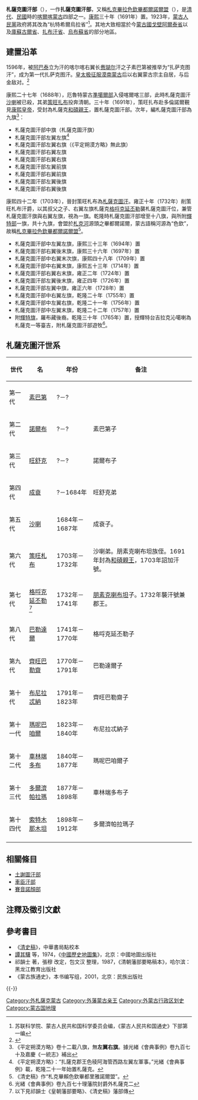 '''札薩克圖汗部'''（{{mong |m =ᠵᠠᠰᠠᠭᠲᠤ ᠬᠠᠨ<br>ᠠᠶᠢᠮᠠᠭ|k=Засагт хан аймаг}}），一作'''扎薩克圖汗部'''，又稱[[札克畢拉色欽畢都爾諾爾盟|札克畢拉色欽畢都爾諾爾盟]]（{{mong|m =ᠵᠠᠭ ᠭᠣᠣᠯ ᠤ᠋ᠨ<br>ᠡᠬᠢ ᠪᠢᠳᠦᠷᠢᠶ᠎ᠡ<br>ᠨᠠᠭᠤᠷ ᠤ᠋ᠨ<br>ᠴᠢᠭᠤᠯᠭᠠᠨ|k =Заг голын эх Бидэръяа нуурын чуулган}}），是[[清代|清代]]、[[中華民國|民國]]時的[[喀爾喀蒙古|喀爾喀蒙古]]四部之一。[[康熙|康熙]]三十年（1691年）置。1923年，[[蒙古人民黨|蒙古人民黨]]政府將其改為“杭特希爾烏拉省”<ref>苏联科学院、蒙古人民共和国科学委员会编，《蒙古人民共和国通史》下部第一编</ref>。其地大致相當於今[[蒙古國|蒙古國]][[戈壁阿爾泰省|戈壁阿爾泰省]]以及[[庫蘇古爾省|庫蘇古爾省]]、[[扎布汗省|扎布汗省]]、[[烏布蘇省|烏布蘇省]]的部分地區。

==建置沿革==
1596年，被[[阿巴泰|阿巴泰]]立为汗的喀尔喀右翼长[[赉瑚尔|赉瑚尔]]汗之子素巴第被推举为“扎萨克图汗”，成为第一代扎萨克图汗。[[后金#与漠南蒙古的对抗|皇太极征服漠南蒙古]]后以右翼蒙古宗主自居，与后金敌对。<ref>{{cite journal |author1=乌云毕力格 |title=清太宗与喀尔喀右翼扎萨克图汗素班第的文书往来——兼谈喀尔喀—卫拉特联盟的形成 |journal=西域研究 |date=2008 |issue=2 |pages=1-8}}</ref>

康熙二十七年（1688年），厄魯特蒙古[[準噶爾部|準噶爾部]]入侵喀爾喀三部，此時札薩克圖汗[[沙喇|沙喇]]被已殺，其弟[[策旺扎布|策旺扎布]]投奔清朝。三十年（1691年），策旺扎布赴多倫諾爾覲見[[康熙皇帝|康熙皇帝]]，受封為札薩克[[和碩親王|和碩親王]]，置札薩克圖汗部。次年，編札薩克圖汗部為九旗<ref>《平定朔漠方略》卷十二載八旗，無'''左翼右旗'''。據光緒《會典事例》卷九百七十及嘉慶《一統志》補出</ref>：
*札薩克圖汗部中旗（札薩克圖汗旗）
*札薩克圖汗部左翼左旗<ref>《平定朔漠方略》：“扎薩克郡王色稜阿海管西路左翼左軍事。”光緒《會典事例》載，乾隆二十一年始置札薩克。</ref>
*札薩克圖汗部左翼右旗（《平定朔漠方略》無此旗）
*札薩克圖汗部右翼左旗
*札薩克圖汗部右翼右旗
*札薩克圖汗部左翼前旗
*札薩克圖汗部右翼前旗
*札薩克圖汗部左翼後旗
*札薩克圖汗部右翼後旗

康熙四十二年（1703年），晉封策旺札布為[[札薩克圖汗|札薩克圖汗]]。雍正十年（1732年）削策旺札布汗爵，以其叔父之子、右翼左旗札薩克[[格哷克延丕勒|格哷克延丕勒]]襲札薩克圖汗位，兼管札薩克圖汗旗與右翼左旗，視為一旗。乾隆時札薩克圖汗部增至十八旗，與所附[[輝特部|輝特部]]一旗，共十九旗，會盟於[[札克河|札克河]]源頭之畢都爾諾爾，蒙古語稱河源為“色欽”，故稱[[札克畢拉色欽畢都爾諾爾盟|札克畢拉色欽畢都爾諾爾盟]]<ref>《清史稿》作“札克畢賴色欽畢都里雅諾爾盟”。</ref>。
*札薩克圖汗部中左翼左旗，康熙三十三年（1694年）置
*札薩克圖汗部右翼後末旗，康熙三十六年（1697年）置
*札薩克圖汗部中右翼末次旗，康熙四十八年（1709年）置
*札薩克圖汗部中右翼末旗，康熙五十三年（1714年）置
*札薩克圖汗部右翼右末旗，雍正二年（1724年）置
*札薩克圖汗部左翼後末旗，雍正四年（1726年）置
*札薩克圖汗部左翼中旗，雍正六年（1728年）置
*札薩克圖汗部中右翼左旗，乾隆二十年（1755年）置
*札薩克圖汗部中左翼右旗，乾隆二十一年（1756年）置
*札薩克圖汗部中左翼末旗，乾隆二十二年（1757年）置
*附[[輝特旗|輝特旗]]，羅布藏後裔。乾隆三十年（1765年）置，授輝特台吉拉克沁噶喇為札薩克一等臺吉，附札薩克圖汗部遊牧<ref>光緒《會典事例》卷九百七十理藩院封爵外札薩克二</ref>。

==札薩克圖汗世系==

{| class="wikitable"
|-
! 世代 !! 名 !! 年份 !! 备注
|-
| 第一代 || [[素巴第|素巴第]] || ?－? || 
|-
| 第二代 || [[弼什哷图汗|諾爾布]] || ?－? || 素巴第子
|-
| 第三代 || [[旺舒克|旺舒克]] || ?－? || 諾爾布子
|-
| 第四代 || [[成袞|成袞]] || ?－1684年 || 旺舒克弟
|-
| 第五代 || [[沙喇|沙喇]] || 1684年－1687年 || 成袞子。
|-
| 第六代 || [[策妄扎布|策旺札布]] || 1703年－1732年 || 沙喇弟。朋素克喇布坦族侄。1691年封為[[和碩親王|和碩親王]]，1703年詔加汗號。
|-
| 第七代 || [[格哷克延丕勒|格哷克延丕勒]] <ref>以下見祁韻士《皇朝藩部要略》、《清史稿》藩部傳</ref>|| 1732年－1741年 || [[朋素克喇布坦|朋素克喇布坦]]子。1732年襲汗號兼郡王。
|-
| 第八代 || [[巴勒達爾|巴勒達爾]] || 1741年－1770年 || 格哷克延丕勒子
|-
| 第九代 || [[齊旺巴勒齋|齊旺巴勒齋]] || 1770年－1791年 || 巴勒達爾子
|-
| 第十代 || [[布尼拉忒納|布尼拉忒納]] || 1791年－1823年 || 齊旺巴勒齋子
|-
| 第十一代 || [[瑪呢巴咱爾|瑪呢巴咱爾]] || 1823年－1840年 || 布尼拉忒納子
|-
| 第十二代 || [[車林端多布|車林端多布]] || 1840年－1877年 || 瑪呢巴咱爾子
|-
| 第十三代 || [[多爾濟帕拉瑪|多爾濟帕拉瑪]] || 1877年－1898年 || 車林端多布子
|-
| 第十四代 || [[索特木那木坦|索特木那木坦]] || 1898年－1912年 || 多爾濟帕拉瑪子
|-
|}

==相關條目==
*[[土謝圖汗部|土謝圖汗部]]
*[[車臣汗部|車臣汗部]]
*[[賽音諾顏部|賽音諾顏部]]

==注釋及徵引文獻==
<references />

== 參考書目 ==
*《[[清史稿|清史稿]]》，中華書局點校本 
* [[譚其驤|譚其驤]] 等，1974，《[[中國歷史地圖集|中國歷史地圖集]]》，北京：中國地圖出版社 
* 祁韻士 著，張穆 改定，包文汉 整理，1987，《清朝藩部要略稿本》，哈尔滨：黑龙江教育出版社 
*《蒙古族通史》，本书编写组，2001，北京：民族出版社

{{-}}
{{清朝行政区划|nocat}}
{{清代蒙古}}
{{外藩蒙古王公}}

[[Category:外札薩克蒙古|Category:外札薩克蒙古]]
[[Category:外藩蒙古亲王|Category:外藩蒙古亲王]]
[[Category:外蒙古行政区划史|Category:外蒙古行政区划史]]
[[Category:蒙古国地理|Category:蒙古国地理]]